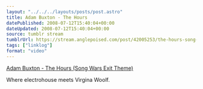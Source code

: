 ```yaml
---
layout: "../../../layouts/posts/post.astro"
title: Adam Buxton - The Hours
datePublished: 2008-07-12T15:40:04+00:00
dateUpdated: 2008-07-12T15:40:04+00:00
source: tumblr stream
tumblrUrl: https://stream.anglepoised.com/post/42005253/the-hours-song-wars-exit-theme-where
tags: ["linklog"]
format: "video"
---
```



<YouTube id="https://www.youtube.com/watch?v=4FqJNQ2-K9g" />

[Adam Buxton - The Hours (Song Wars Exit Theme)][1]

Where electrohouse meets Virgina Woolf.

[1]: https://www.youtube.com/watch?v=4FqJNQ2-K9g
